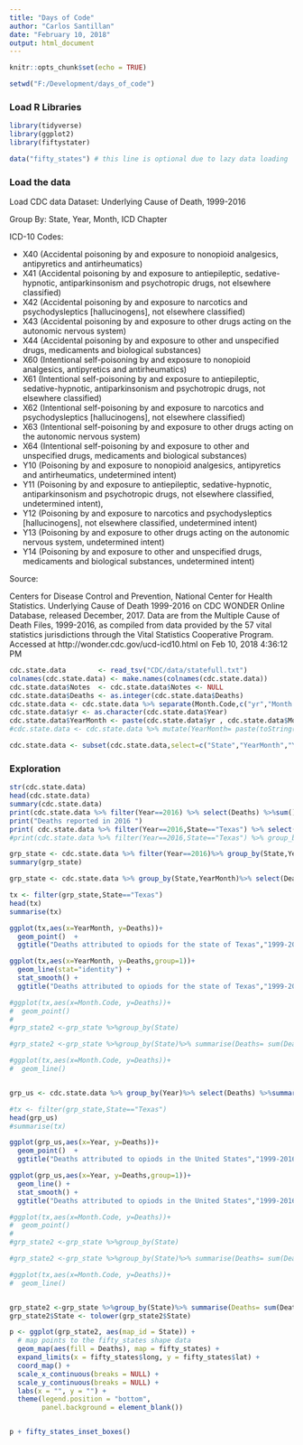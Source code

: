 ```yaml
---
title: "Days of Code"
author: "Carlos Santillan"
date: "February 10, 2018"
output: html_document
---
```


  
```r
knitr::opts_chunk$set(echo = TRUE)

setwd("F:/Development/days_of_code")
```

### Load R Libraries


```r

library(tidyverse)
library(ggplot2)
library(fiftystater)

data("fifty_states") # this line is optional due to lazy data loading
```

### Load the data
Load CDC data 
Dataset: Underlying Cause of Death, 1999-2016

Group By: State, Year, Month, ICD Chapter

ICD-10 Codes: 

* X40 (Accidental poisoning by and exposure to nonopioid analgesics, antipyretics and antirheumatics)
* X41 (Accidental poisoning by and exposure to antiepileptic, sedative-hypnotic, antiparkinsonism and psychotropic drugs, not elsewhere classified)
* X42 (Accidental poisoning by and exposure to narcotics and psychodysleptics [hallucinogens], not elsewhere classified)
* X43 (Accidental poisoning by and exposure to other drugs acting on the autonomic nervous system)
* X44 (Accidental poisoning by and exposure to other and unspecified drugs, medicaments and biological substances) 
* X60 (Intentional self-poisoning by and exposure to nonopioid analgesics, antipyretics and antirheumatics)
* X61 (Intentional self-poisoning by and exposure to antiepileptic, sedative-hypnotic, antiparkinsonism and psychotropic drugs, not elsewhere classified)
* X62 (Intentional self-poisoning by and exposure to narcotics and psychodysleptics [hallucinogens], not elsewhere classified)
* X63 (Intentional self-poisoning by and exposure to other drugs acting on the autonomic nervous system) 
* X64 (Intentional self-poisoning by and exposure to other and unspecified drugs, medicaments and biological substances) 
* Y10 (Poisoning by and exposure to nonopioid analgesics, antipyretics and antirheumatics, undetermined intent) 
* Y11 (Poisoning by and exposure to antiepileptic, sedative-hypnotic, antiparkinsonism and psychotropic drugs, not elsewhere classified, undetermined intent), 
* Y12 (Poisoning by and exposure to narcotics and psychodysleptics [hallucinogens], not elsewhere classified, undetermined intent)
* Y13 (Poisoning by and exposure to other drugs acting on the autonomic nervous system, undetermined intent)
* Y14 (Poisoning by and exposure to other and unspecified drugs, medicaments and biological substances, undetermined intent)

Source: 

Centers for Disease Control and Prevention, National Center for Health Statistics. Underlying Cause of Death 1999-2016 on CDC WONDER Online Database, released December, 2017. Data are from the Multiple Cause of Death Files, 1999-2016, as 
 compiled from data provided by the 57 vital statistics jurisdictions through the Vital Statistics Cooperative Program. Accessed at http://wonder.cdc.gov/ucd-icd10.html on Feb 10, 2018 4:36:12 PM 


```r

cdc.state.data        <- read_tsv("CDC/data/statefull.txt")
colnames(cdc.state.data) <- make.names(colnames(cdc.state.data))
cdc.state.data$Notes  <- cdc.state.data$Notes <- NULL
cdc.state.data$Deaths <- as.integer(cdc.state.data$Deaths)
cdc.state.data <- cdc.state.data %>% separate(Month.Code,c("yr","Month.Code"))
cdc.state.data$yr <- as.character(cdc.state.data$Year)
cdc.state.data$YearMonth <- paste(cdc.state.data$yr , cdc.state.data$Month.Code,sep="-")
#cdc.state.data <- cdc.state.data %>% mutate(YearMonth= paste(toString(Year) , "-" ,Month.Code))

cdc.state.data <- subset(cdc.state.data,select=c("State","YearMonth","Year","Month.Code","Deaths"))


```

### Exploration 

```r
str(cdc.state.data)
head(cdc.state.data)
summary(cdc.state.data)
print(cdc.state.data %>% filter(Year==2016) %>% select(Deaths) %>%sum())
print("Deaths reported in 2016 ")
print( cdc.state.data %>% filter(Year==2016,State=="Texas") %>% select(Deaths) %>%sum())
#print(cdc.state.data %>% filter(Year==2016,State=="Texas") %>% group_by(Month.Code)  %>% select(Deaths)) %>%sum()
```



```r
grp_state <- cdc.state.data %>% filter(Year==2016)%>% group_by(State,YearMonth)%>% select(Deaths)
summary(grp_state)

```



```r
grp_state <- cdc.state.data %>% group_by(State,YearMonth)%>% select(Deaths)

tx <- filter(grp_state,State=="Texas")
head(tx)
summarise(tx)

ggplot(tx,aes(x=YearMonth, y=Deaths))+
  geom_point()  +
  ggtitle("Deaths attributed to opiods for the state of Texas","1999-2016")

ggplot(tx,aes(x=YearMonth, y=Deaths,group=1))+
  geom_line(stat="identity") +
  stat_smooth() +
  ggtitle("Deaths attributed to opiods for the state of Texas","1999-2016")

#ggplot(tx,aes(x=Month.Code, y=Deaths))+
#  geom_point()
#
#grp_state2 <-grp_state %>%group_by(State)

#grp_state2 <-grp_state %>%group_by(State)%>% summarise(Deaths= sum(Deaths))

#ggplot(tx,aes(x=Month.Code, y=Deaths))+
#  geom_line()



```


```r
grp_us <- cdc.state.data %>% group_by(Year)%>% select(Deaths) %>%summarise(Deaths= sum(Deaths))

#tx <- filter(grp_state,State=="Texas")
head(grp_us)
#summarise(tx)

ggplot(grp_us,aes(x=Year, y=Deaths))+
  geom_point()  +
  ggtitle("Deaths attributed to opiods in the United States","1999-2016")

ggplot(grp_us,aes(x=Year, y=Deaths,group=1))+
  geom_line() +
  stat_smooth() +
  ggtitle("Deaths attributed to opiods in the United States","1999-2016")

#ggplot(tx,aes(x=Month.Code, y=Deaths))+
#  geom_point()
#
#grp_state2 <-grp_state %>%group_by(State)

#grp_state2 <-grp_state %>%group_by(State)%>% summarise(Deaths= sum(Deaths))

#ggplot(tx,aes(x=Month.Code, y=Deaths))+
#  geom_line()



```

```r

grp_state2 <-grp_state %>%group_by(State)%>% summarise(Deaths= sum(Deaths))
grp_state2$State <- tolower(grp_state2$State)

p <- ggplot(grp_state2, aes(map_id = State)) + 
  # map points to the fifty_states shape data
  geom_map(aes(fill = Deaths), map = fifty_states) + 
  expand_limits(x = fifty_states$long, y = fifty_states$lat) +
  coord_map() +
  scale_x_continuous(breaks = NULL) + 
  scale_y_continuous(breaks = NULL) +
  labs(x = "", y = "") +
  theme(legend.position = "bottom", 
        panel.background = element_blank())


p + fifty_states_inset_boxes() 

```


